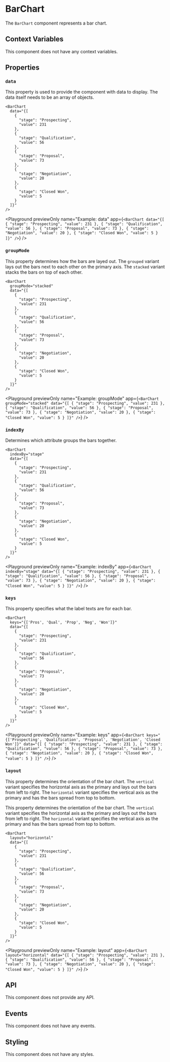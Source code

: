 
# BarChart

The `BarChart` component represents a bar chart.

## Context Variables

This component does not have any context variables.

## Properties

### `data`

This property is used to provide the component with data to display. The data itself needs to be an array of objects.

```ueml copy
<BarChart
  data="{[
    {
      "stage": "Prospecting",
      "value": 231
    },
    {
      "stage": "Qualification",
      "value": 56
    },
    {
      "stage": "Proposal",
      "value": 73
    },
    {
      "stage": "Negotiation",
      "value": 20
    },
    {
      "stage": "Closed Won",
      "value": 5
    }
  ]}"
/>
```

<Playground
  previewOnly
  name="Example: data"
  app={`
    <BarChart
      data="{[
        {
          "stage": "Prospecting",
          "value": 231
        },
        {
          "stage": "Qualification",
          "value": 56
        },
        {
          "stage": "Proposal",
          "value": 73
        },
        {
          "stage": "Negotiation",
          "value": 20
        },
        {
          "stage": "Closed Won",
          "value": 5
        }
      ]}"
    />
  `}
/>

### `groupMode`

This property determines how the bars are layed out. The `grouped` variant lays out the bars next to each other on the primary axis. The `stacked` variant stacks the bars on top of each other.

```ueml copy {2}
<BarChart
  groupMode="stacked"
  data="{[
    {
      "stage": "Prospecting",
      "value": 231
    },
    {
      "stage": "Qualification",
      "value": 56
    },
    {
      "stage": "Proposal",
      "value": 73
    },
    {
      "stage": "Negotiation",
      "value": 20
    },
    {
      "stage": "Closed Won",
      "value": 5
    }
  ]}"
/>
```

<Playground
  previewOnly
  name="Example: groupMode"
  app={`
    <BarChart
      groupMode="stacked"
      data="{[
        {
          "stage": "Prospecting",
          "value": 231
        },
        {
          "stage": "Qualification",
          "value": 56
        },
        {
          "stage": "Proposal",
          "value": 73
        },
        {
          "stage": "Negotiation",
          "value": 20
        },
        {
          "stage": "Closed Won",
          "value": 5
        }
      ]}"
    />
  `}
/>

### `indexBy`

Determines which attribute groups the bars together.

```ueml copy {2}
<BarChart
  indexBy="stage"
  data="{[
    {
      "stage": "Prospecting",
      "value": 231
    },
    {
      "stage": "Qualification",
      "value": 56
    },
    {
      "stage": "Proposal",
      "value": 73
    },
    {
      "stage": "Negotiation",
      "value": 20
    },
    {
      "stage": "Closed Won",
      "value": 5
    }
  ]}"
/>
```

<Playground
  previewOnly
  name="Example: indexBy"
  app={`
    <BarChart
      indexBy="stage"
      data="{[
        {
          "stage": "Prospecting",
          "value": 231
        },
        {
          "stage": "Qualification",
          "value": 56
        },
        {
          "stage": "Proposal",
          "value": 73
        },
        {
          "stage": "Negotiation",
          "value": 20
        },
        {
          "stage": "Closed Won",
          "value": 5
        }
      ]}"
    />
  `}
/>

### `keys`

This property specifies what the label texts are for each bar.

```ueml copy {2}
<BarChart
  keys="{['Pros', 'Qual', 'Prop', 'Neg', 'Won']}"
  data="{[
    {
      "stage": "Prospecting",
      "value": 231
    },
    {
      "stage": "Qualification",
      "value": 56
    },
    {
      "stage": "Proposal",
      "value": 73
    },
    {
      "stage": "Negotiation",
      "value": 20
    },
    {
      "stage": "Closed Won",
      "value": 5
    }
  ]}"
/>
```

<Playground
  previewOnly
  name="Example: keys"
  app={`
    <BarChart
      keys="{['Prospecting', 'Qualification', 'Proposal', 'Negotiation', 'Closed Won']}"
      data="{[
        {
          "stage": "Prospecting",
          "value": 231
        },
        {
          "stage": "Qualification",
          "value": 56
        },
        {
          "stage": "Proposal",
          "value": 73
        },
        {
          "stage": "Negotiation",
          "value": 20
        },
        {
          "stage": "Closed Won",
          "value": 5
        }
      ]}"
    />
  `}
/>

### `layout`

This property determines the orientation of the bar chart. The `vertical` variant specifies the horizontal axis as the primary and lays out the bars from left to right. The `horizontal` variant specifies the vertical axis as the primary and has the bars spread from top to bottom.

This property determines the orientation of the bar chart.
The `vertical` variant specifies the horizontal axis as the primary and lays out the bars from left to right.
The `horizontal` variant specifies the vertical axis as the primary and has the bars spread from top to bottom.

```ueml copy {2}
<BarChart
  layout="horizontal"
  data="{[
    {
      "stage": "Prospecting",
      "value": 231
    },
    {
      "stage": "Qualification",
      "value": 56
    },
    {
      "stage": "Proposal",
      "value": 73
    },
    {
      "stage": "Negotiation",
      "value": 20
    },
    {
      "stage": "Closed Won",
      "value": 5
    }
  ]}"
/>
```

<Playground
  previewOnly
  name="Example: layout"
  app={`
    <BarChart
      layout="horizontal"
      data="{[
        {
          "stage": "Prospecting",
          "value": 231
        },
        {
          "stage": "Qualification",
          "value": 56
        },
        {
          "stage": "Proposal",
          "value": 73
        },
        {
          "stage": "Negotiation",
          "value": 20
        },
        {
          "stage": "Closed Won",
          "value": 5
        }
      ]}"
    />
  `}
/>

## API

This component does not provide any API.

## Events

This component does not have any events.

## Styling

This component does not have any styles.
